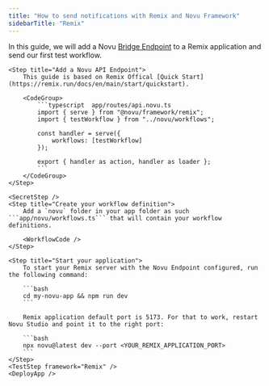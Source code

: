```yaml
---
title: "How to send notifications with Remix and Novu Framework"
sidebarTitle: "Remix"
---
```



In this guide, we will add a Novu [Bridge Endpoint](/concepts/endpoint) to a Remix application and send our first test workflow.

<Steps>
    <LocalStudio />
    <PackagesStep />

    <Step title="Add a Novu API Endpoint">
        This guide is based on Remix Offical [Quick Start](https://remix.run/docs/en/main/start/quickstart).

        <CodeGroup>
            ```typescript  app/routes/api.novu.ts 
            import { serve } from "@novu/framework/remix";
            import { testWorkflow } from "../novu/workflows";
            
            const handler = serve({
                workflows: [testWorkflow]
            });
            
            export { handler as action, handler as loader };
            ```
        </CodeGroup>
    </Step>

    <SecretStep />
    <Step title="Create your workflow definition">
        Add a `novu` folder in your app folder as such ```app/novu/workflows.ts``` that will contain your workflow definitions. 

        <WorkflowCode />
    </Step>

    <Step title="Start your application">
        To start your Remix server with the Novu Endpoint configured, run the following command:

        ```bash
        cd my-novu-app && npm run dev
        ```

        Remix application default port is 5173. For that to work, restart Novu Studio and point it to the right port:

        ```bash
        npx novu@latest dev --port <YOUR_REMIX_APPLICATION_PORT>
        ```
    </Step>
    <TestStep framework="Remix" />
    <DeployApp />

</Steps>

<NextStepsStep />

